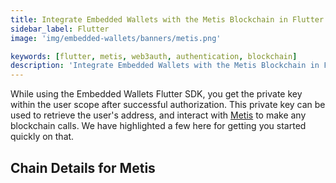 ```yaml
---
title: Integrate Embedded Wallets with the Metis Blockchain in Flutter
sidebar_label: Flutter
image: 'img/embedded-wallets/banners/metis.png'

keywords: [flutter, metis, web3auth, authentication, blockchain]
description: 'Integrate Embedded Wallets with the Metis Blockchain in Flutter | Embedded Wallets'
---
```



While using the Embedded Wallets Flutter SDK, you get the private key within the user scope after successful authorization. This private key can be used to retrieve the user's address, and interact with [Metis](https://ethereum.org/) to make any blockchain calls. We have highlighted a few here for getting you started quickly on that.

## Chain Details for Metis

<ChainDetailsMetis />

<EVMInteraction />
